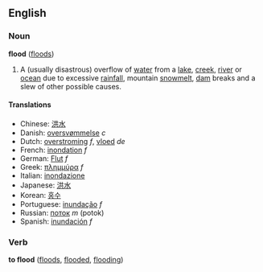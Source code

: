 ==English==
===Noun===
'''flood''' ([[floods]])

#A (usually disastrous) overflow of [[water]] from a [[lake]], [[creek]], [[river]] or [[ocean]] due to excessive [[rain]]fall, mountain [[snowmelt]], [[dam]] breaks and a slew of other possible causes.

====Translations====
*Chinese: [[洪水]]
*Danish: [[oversvømmelse]] ''c''
*Dutch: [[overstroming]] ''f'', [[vloed]] ''de''
*French: [[inondation]] ''f''
*German: [[Flut]] ''f''
*Greek: [[πλημμύρα]] ''f''
*Italian: [[inondazione]]
*Japanese: [[洪水]]
*Korean: [[홍수]]
*Portuguese: [[inundação]] ''f''
*Russian: [[поток]] ''m'' (potok)
*Spanish: [[inundación]] ''f''

===Verb===
'''to flood''' ([[floods]], [[flooded]], [[flooding]])